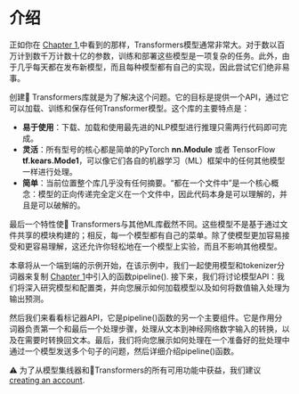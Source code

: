 # 介绍

正如你在 [Chapter 1](/course/chapter1),中看到的那样，Transformers模型通常非常大。对于数以百万计到数千万计数十亿的参数，训练和部署这些模型是一项复杂的任务。此外，由于几乎每天都在发布新模型，而且每种模型都有自己的实现，因此尝试它们绝非易事。

创建🤗 Transformers库就是为了解决这个问题。它的目标是提供一个API，通过它可以加载、训练和保存任何Transformer模型。这个库的主要特点是：
-  **易于使用**：下载、加载和使用最先进的NLP模型进行推理只需两行代码即可完成。
- **灵活**：所有型号的核心都是简单的PyTorch 
**nn.Module** 或者 TensorFlow **tf.kears.Mode1**，可以像它们各自的机器学习（ML）框架中的任何其他模型一样进行处理。
- **简单**：当前位置整个库几乎没有任何摘要。“都在一个文件中”是一个核心概念：模型的正向传递完全定义在一个文件中，因此代码本身是可以理解的，并且是可以破解的。

最后一个特性使🤗 Transformers与其他ML库截然不同。这些模型不是基于通过文件共享的模块构建的；相反，每一个模型都有自己的菜单。除了使模型更加容易接受和更容易理解，这还允许你轻松地在一个模型上实验，而且不影响其他模型。

本章将从一个端到端的示例开始，在该示例中，我们一起使用模型和tokenizer分词器来复制
[Chapter 1](/course/chapter1)中引入的函数pipeline(). 接下来，我们将讨论模型API：我们将深入研究模型和配置类，并向您展示如何加载模型以及如何将数值输入处理为输出预测。


然后我们来看看标记器API，它是pipeline()函数的另一个主要组件。它是作用分词器负责第一个和最后一个处理步骤，处理从文本到神经网络数字输入的转换，以及在需要时转换回文本。最后，我们将向您展示如何处理在一个准备好的批处理中通过一个模型发送多个句子的问题，然后详细介绍pipeline()函数。

<Tip>
⚠️ 为了从模型集线器和🤗Transformers的所有可用功能中获益，我们建议<a href="https://huggingface.co/join">creating an account</a>.
</Tip>